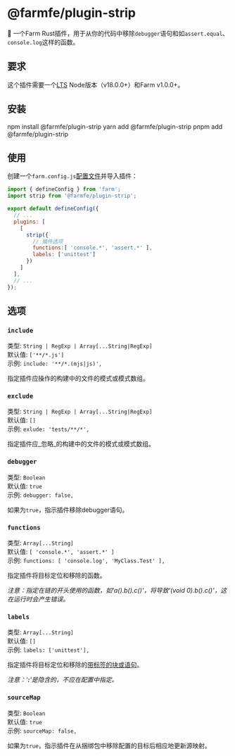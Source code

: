 
# @farmfe/plugin-strip

🍣 一个Farm Rust插件，用于从你的代码中移除`debugger`语句和如`assert.equal`、`console.log`这样的函数。

## 要求

这个插件需要一个[LTS](https://github.com/nodejs/Release) Node版本（v18.0.0+）和Farm v1.0.0+。

## 安装

<Tabs>
  <TabItem value="npm" label="npm">
    <CodeBlock>npm install @farmfe/plugin-strip</CodeBlock>
  </TabItem>
  <TabItem value="yarn" label="yarn">
    <CodeBlock>yarn add @farmfe/plugin-strip</CodeBlock>
  </TabItem>
  <TabItem value="pnpm" label="pnpm">
    <CodeBlock>pnpm add @farmfe/plugin-strip</CodeBlock>
  </TabItem>
</Tabs>

## 使用

创建一个`farm.config.js`[配置文件](https://www.farmfe.org/docs/config/configuring-farm)并导入插件：

```js
import { defineConfig } from 'farm';
import strip from '@farmfe/plugin-strip';

export default defineConfig({
  // ...
  plugins: [
    [
      strip({
        // 插件选项
        functions:[ 'console.*', 'assert.*' ],
        labels: ['unittest']
      })
    ]
  ],
  // ...
});
```

## 选项

### `include`

类型: `String | RegExp | Array[...String|RegExp]`<br/>
默认值: `['**/*.js']`<br/>
示例: `include: '**/*.(mjs|js)',`<br/>

指定插件应操作的构建中的文件的模式或模式数组。

### `exclude`

类型: `String | RegExp | Array[...String|RegExp]`<br/>
默认值: `[]`<br/>
示例: `exlude: 'tests/**/*',`<br/>

指定插件应_忽略_的构建中的文件的模式或模式数组。

### `debugger`

类型: `Boolean`<br/>
默认值: `true`<br/>
示例: `debugger: false,`<br/>

如果为`true`，指示插件移除debugger语句。

### `functions`

类型: `Array[...String]`<br/>
默认值: `[ 'console.*', 'assert.*' ]`<br/>
示例: `functions: [ 'console.log', 'MyClass.Test' ],`<br/>

指定插件将目标定位和移除的函数。

_注意：指定在链的开头使用的函数，如'a().b().c()'，将导致'(void 0).b().c()'，这在运行时会产生错误。_

### `labels`

类型: `Array[...String]`<br/>
默认值: `[]`<br/>
示例: `labels: ['unittest'],`<br/>

指定插件将目标定位和移除的[带标签的块或语句](https://developer.mozilla.org/en-US/docs/Web/JavaScript/Reference/Statements/label)。

_注意：'**:**'是隐含的，不应在配置中指定。_

### `sourceMap`

类型: `Boolean`<br/>
默认值: `true`<br/>
示例: `sourceMap: false,`<br/>

如果为`true`，指示插件在从捆绑包中移除配置的目标后相应地更新源映射。
